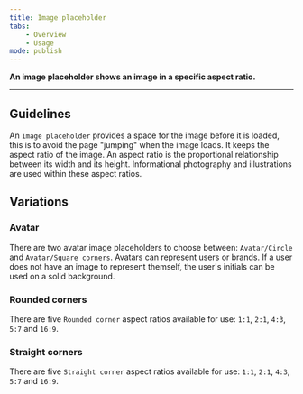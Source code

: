 ```yaml
---
title: Image placeholder
tabs:
    - Overview
    - Usage
mode: publish
---
```



**An image placeholder shows an image in a specific aspect ratio.**
<!--One to two sentences as an introduction to the component-->

***


## Guidelines
<!--List how to use it, sizes, widths, grid interactions, color allowances -->

An `image placeholder` provides a space for the image before it is loaded, this is to avoid the page "jumping" when the image loads. It keeps the aspect ratio of the image. An aspect ratio is the proportional relationship between its width and its height. Informational photography and illustrations are used within these aspect ratios. 


## Variations 
<!--One ### heading per frame in Figma, explaining each component in that frame. One 'content' section per variation if needed -->

### Avatar

There are two avatar image placeholders to choose between: `Avatar/Circle` and `Avatar/Square corners`. Avatars can represent users or brands. If a user does not have an image to represent themself, the user's initials can be used on a solid background.

<Embed url="https://www.figma.com/file/BQjYMxdSdgRkdhKTDDU7L4KU/Assets?node-id=151%3A270" />


### Rounded corners

There are five `Rounded corner` aspect ratios available for use: `1:1`, `2:1`, `4:3`, `5:7` and `16:9`. 

<Embed url="https://www.figma.com/file/BQjYMxdSdgRkdhKTDDU7L4KU/Assets?node-id=151%3A176" />


### Straight corners

There are five `Straight corner` aspect ratios available for use: `1:1`, `2:1`, `4:3`, `5:7` and `16:9`. 

<Embed url="https://www.figma.com/file/BQjYMxdSdgRkdhKTDDU7L4KU/Assets?node-id=151%3A260" />
